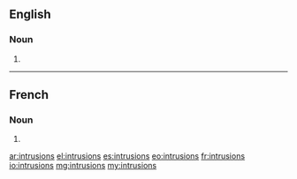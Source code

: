 ==English==

===Noun===
{{head|en|plural}}

# {{plural of|intrusion|lang=en}}

----

==French==

===Noun===
{{head|fr|plural}}

# {{plural of|intrusion|lang=fr}}

[[ar:intrusions]]
[[el:intrusions]]
[[es:intrusions]]
[[eo:intrusions]]
[[fr:intrusions]]
[[io:intrusions]]
[[mg:intrusions]]
[[my:intrusions]]